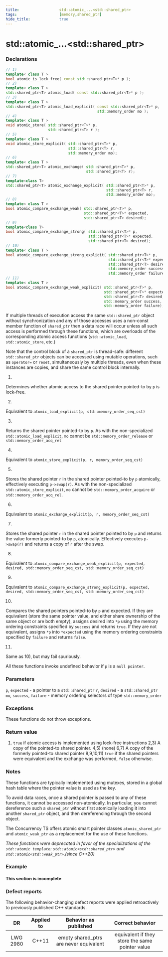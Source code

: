 ```yaml
---
title:                  std::atomic_...<std::shared_ptr>
tags:                   [memory,shared_ptr]
hide_title:             true
---
```


# std::atomic_...&lt;std::shared_ptr>


### Declarations


```cpp title="Since C++11, Deprecated in C++20"
// 1)
template< class T >
bool atomic_is_lock_free( const std::shared_ptr<T>* p );
// 2)
template< class T >
std::shared_ptr<T> atomic_load( const std::shared_ptr<T>* p );
// 3)
template< class T >
std::shared_ptr<T> atomic_load_explicit( const std::shared_ptr<T>* p,
                                         std::memory_order mo );
// 4)
template< class T >
void atomic_store( std::shared_ptr<T>* p,
                   std::shared_ptr<T> r );
// 5)
template< class T >
void atomic_store_explicit( std::shared_ptr<T>* p,
                            std::shared_ptr<T> r,
                            std::memory_order mo);
// 6)
template< class T >
std::shared_ptr<T> atomic_exchange( std::shared_ptr<T>* p,
                                    std::shared_ptr<T> r);
// 7)
template<class T>
std::shared_ptr<T> atomic_exchange_explicit( std::shared_ptr<T>* p,
                                             std::shared_ptr<T> r,
                                             std::memory_order mo);
// 8)
template< class T >
bool atomic_compare_exchange_weak( std::shared_ptr<T>* p,
                                   std::shared_ptr<T>* expected,
                                   std::shared_ptr<T> desired);
// 9)
template<class T>
bool atomic_compare_exchange_strong( std::shared_ptr<T>* p,
                                     std::shared_ptr<T>* expected,
                                     std::shared_ptr<T> desired);
// 10)
template< class T >
bool atomic_compare_exchange_strong_explicit( std::shared_ptr<T>* p,
                                              std::shared_ptr<T>* expected,
                                              std::shared_ptr<T> desired,
                                              std::memory_order success,
                                              std::memory_order failure);
// 11)
template< class T >
bool atomic_compare_exchange_weak_explicit( std::shared_ptr<T>* p,
                                            std::shared_ptr<T>* expected,
                                            std::shared_ptr<T> desired,
                                            std::memory_order success,
                                            std::memory_order failure);
```

If multiple threads of execution access the same `std::shared_ptr` object without synchronization and any of those accesses uses a non-const member function
of `shared_ptr` then a data race will occur unless all such access is performed through these functions, which are overloads of the corresponding atomic access functions 
(`std::atomic_load`, `std::atomic_store`, etc.)

Note that the control block of a `shared_ptr` is thread-safe: different `std::shared_ptr` objects can be accessed using mutable operations, such as `operator=` or `reset`,
simultaneously by multiple threads, even when these instances are copies, and share the same control block internally.

1) <br/>
Determines whether atomic access to the shared pointer pointed-to by `p` is lock-free.

2) <br/>
Equivalent to `atomic_load_explicit(p, std::memory_order_seq_cst)`

3) <br/>
Returns the shared pointer pointed-to by `p`. As with the non-specialized `std::atomic_load_explicit`, `mo` cannot be `std::memory_order_release` or `std::memory_order_acq_rel`

4) <br/>
Equivalent to `atomic_store_explicit(p, r, memory_order_seq_cst)`

5) <br/>
Stores the shared pointer `r` in the shared pointer pointed-to by `p` atomically, effectively executing `p->swap(r)`.
As with the non-specialized `std::atomic_store_explicit`, `mo` cannot be `std::memory_order_acquire` or `std::memory_order_acq_rel`.

6) <br/>
Equivalent to `atomic_exchange_explicit(p, r, memory_order_seq_cst)`

7) <br/>
Stores the shared pointer `r` in the shared pointer pointed to by `p` and returns the value formerly pointed-to by `p`, atomically. Effectively executes `p->swap(r)` 
and returns a copy of `r` after the swap.

8) <br/>
Equivalent to `atomic_compare_exchange_weak_explicit(p, expected, desired, std::memory_order_seq_cst, std::memory_order_seq_cst)`

9) <br/>
Equivalent to `atomic_compare_exchange_strong_explicit(p, expected, desired, std::memory_order_seq_cst, std::memory_order_seq_cst)`

10) <br/>
Compares the shared pointers pointed-to by `p` and expected. If they are equivalent 
(store the same pointer value, and either share ownership of the same object or are both empty), 
assigns desired into `*p` using the memory ordering constraints specified by `success` and returns `true`. 
If they are not equivalent, assigns `*p` into `*expected` using the memory ordering constraints specified by `failure` and returns `false`.

11) <br/>
Same as 10), but may fail spuriously.

All these functions invoke undefined behavior if `p` is a `null pointer`.

### Parameters
`p`, `expected`	-	a pointer to a `std::shared_ptr`
`r`, `desired`	-	a `std::shared_ptr`
`mo`, `success`, `failure`	-	memory ordering selectors of type `std::memory_order`

### Exceptions
These functions do not throw exceptions.

### Return value
1) `true` if atomic access is implemented using lock-free instructions
2,3) A copy of the pointed-to shared pointer.
4,5) (none)
6,7) A copy of the formerly pointed-to shared pointer
8,9,10,11) `true` if the shared pointers were equivalent and the exchange was performed, `false` otherwise.

### Notes
These functions are typically implemented using mutexes, stored in a global hash table where the pointer value is used as the key.

To avoid data races, once a shared pointer is passed to any of these functions, it cannot be accessed non-atomically. 
In particular, you cannot dereference such a `shared_ptr` without first atomically loading it into another `shared_ptr` object, and then dereferencing through the second object.

The Concurrency TS offers atomic smart pointer classes `atomic_shared_ptr` and `atomic_weak_ptr` as a replacement for the use of these functions.


*These functions were deprecated in favor of the specializations of the `std::atomic template`: `std::atomic<std::shared_ptr>` and `std::atomic<std::weak_ptr>`.(since C++20)*

### Example
#### This section is incomplete

### Defect reports
The following behavior-changing defect reports were applied retroactively to previously published C++ standards.

|DR|	Applied to|	Behavior as published|	Correct behavior|
|:--:|:--:|:--:|:--:|
|LWG 2980|	C++11|	empty shared_ptrs are never equivalent|	equivalent if they store the same pointer value|
